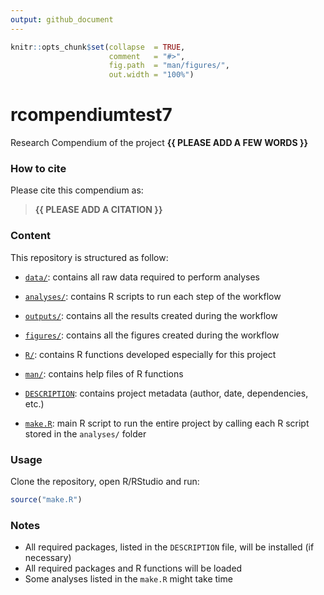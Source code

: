 ```yaml
---
output: github_document
---
```


<!-- README.md is generated from README.Rmd. Please edit that file -->


```r
knitr::opts_chunk$set(collapse  = TRUE,
                      comment   = "#>",
                      fig.path  = "man/figures/",
                      out.width = "100%")
```



# rcompendiumtest7


<!-- badges: start -->
<!-- badges: end -->


Research Compendium of the project **{{ PLEASE ADD A FEW WORDS }}**



### How to cite

Please cite this compendium as: 

> **{{ PLEASE ADD A CITATION }}**



### Content

This repository is structured as follow:

- [`data/`](https://github.com/avallecam/rcompendiumtest7/tree/master/data):
contains all raw data required to perform analyses

- [`analyses/`](https://github.com/avallecam/rcompendiumtest7/tree/main/analyses/):
contains R scripts to run each step of the workflow

- [`outputs/`](https://github.com/avallecam/rcompendiumtest7/tree/main/outputs):
contains all the results created during the workflow

- [`figures/`](https://github.com/avallecam/rcompendiumtest7/tree/main/figures):
contains all the figures created during the workflow

- [`R/`](https://github.com/avallecam/rcompendiumtest7/tree/main/R):
contains R functions developed especially for this project

- [`man/`](https://github.com/avallecam/rcompendiumtest7/tree/main/man):
contains help files of R functions

- [`DESCRIPTION`](https://github.com/avallecam/rcompendiumtest7/tree/main/DESCRIPTION):
contains project metadata (author, date, dependencies, etc.)

- [`make.R`](https://github.com/avallecam/rcompendiumtest7/tree/main/make.R):
main R script to run the entire project by calling each R script stored in the `analyses/` folder



### Usage

Clone the repository, open R/RStudio and run:

```r
source("make.R")
```



### Notes

- All required packages, listed in the `DESCRIPTION` file, will be installed (if necessary)
- All required packages and R functions will be loaded
- Some analyses listed in the `make.R` might take time
